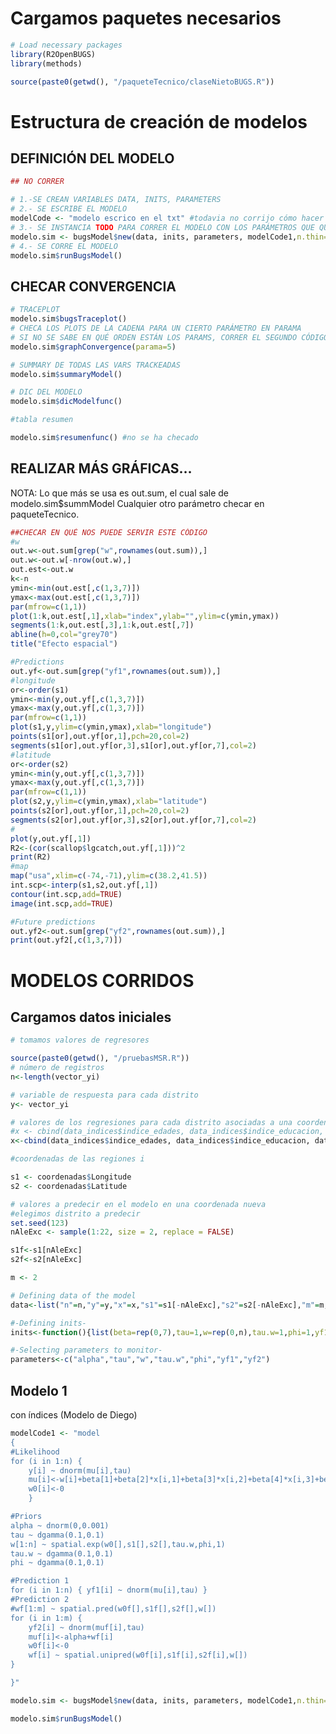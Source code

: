 # Cargamos paquetes necesarios

```r
# Load necessary packages
library(R2OpenBUGS)
library(methods)

source(paste0(getwd(), "/paqueteTecnico/claseNietoBUGS.R"))
```

# Estructura de creación de modelos

## DEFINICIÓN DEL MODELO
```r
## NO CORRER

# 1.-SE CREAN VARIABLES DATA, INITS, PARAMETERS
# 2.- SE ESCRIBE EL MODELO
modelCode <- "modelo escrico en el txt" #todavia no corrijo cómo hacer con el caso normalito
# 3.- SE INSTANCIA TODO PARA CORRER EL MODELO CON LOS PARÁMETROS QUE QUEREMOS EN LA SIMULACIÓN
modelo.sim <- bugsModel$new(data, inits, parameters, modelCode1,n.thin=1, n.iter=10000, n.burnin=1000)
# 4.- SE CORRE EL MODELO
modelo.sim$runBugsModel()
```
## CHECAR CONVERGENCIA
```r
# TRACEPLOT
modelo.sim$bugsTraceplot()
# CHECA LOS PLOTS DE LA CADENA PARA UN CIERTO PARÁMETRO EN PARAMA
# SI NO SE SABE EN QUÉ ORDEN ESTÁN LOS PARAMS, CORRER EL SEGUNDO CÓDIGO
modelo.sim$graphConvergence(parama=5)

# SUMMARY DE TODAS LAS VARS TRACKEADAS
modelo.sim$summaryModel()

# DIC DEL MODELO
modelo.sim$dicModelfunc()

#tabla resumen 

modelo.sim$resumenfunc() #no se ha checado
```

## REALIZAR MÁS GRÁFICAS...
NOTA:
Lo que más se usa es out.sum, el cual sale de modelo.sim$summModel
Cualquier otro parámetro checar en paqueteTecnico.

```r

##CHECAR EN QUÉ NOS PUEDE SERVIR ESTE CÓDIGO
#w
out.w<-out.sum[grep("w",rownames(out.sum)),]
out.w<-out.w[-nrow(out.w),]
out.est<-out.w
k<-n
ymin<-min(out.est[,c(1,3,7)])
ymax<-max(out.est[,c(1,3,7)])
par(mfrow=c(1,1))
plot(1:k,out.est[,1],xlab="index",ylab="",ylim=c(ymin,ymax))
segments(1:k,out.est[,3],1:k,out.est[,7])
abline(h=0,col="grey70")
title("Efecto espacial")

#Predictions
out.yf<-out.sum[grep("yf1",rownames(out.sum)),]
#longitude
or<-order(s1)
ymin<-min(y,out.yf[,c(1,3,7)])
ymax<-max(y,out.yf[,c(1,3,7)])
par(mfrow=c(1,1))
plot(s1,y,ylim=c(ymin,ymax),xlab="longitude")
points(s1[or],out.yf[or,1],pch=20,col=2)
segments(s1[or],out.yf[or,3],s1[or],out.yf[or,7],col=2)
#latitude
or<-order(s2)
ymin<-min(y,out.yf[,c(1,3,7)])
ymax<-max(y,out.yf[,c(1,3,7)])
par(mfrow=c(1,1))
plot(s2,y,ylim=c(ymin,ymax),xlab="latitude")
points(s2[or],out.yf[or,1],pch=20,col=2)
segments(s2[or],out.yf[or,3],s2[or],out.yf[or,7],col=2)
#
plot(y,out.yf[,1])
R2<-(cor(scallop$lgcatch,out.yf[,1]))^2
print(R2)
#map
map("usa",xlim=c(-74,-71),ylim=c(38.2,41.5))
int.scp<-interp(s1,s2,out.yf[,1])
contour(int.scp,add=TRUE)
image(int.scp,add=TRUE)

#Future predictions
out.yf2<-out.sum[grep("yf2",rownames(out.sum)),]
print(out.yf2[,c(1,3,7)])
```

# MODELOS CORRIDOS

## Cargamos datos iniciales
```r
# tomamos valores de regresores
```

```r
source(paste0(getwd(), "/pruebasMSR.R"))
# número de registros 
n<-length(vector_yi) 

# variable de respuesta para cada distrito
y<- vector_yi

# valores de los regresiones para cada distrito asociadas a una coordenada
#x <- cbind(data_indices$indice_edades, data_indices$indice_educacion, data_indices$indice_movilidad, data_indices$indice_raza), FUN=quitarPorcentaje, MARGIN=2))
x<-cbind(data_indices$indice_edades, data_indices$indice_educacion, data_indices$indice_movilidad, data_indices$indice_raza,data_percapita$Per.Capita.Income,quitarPorcentaje(data_pobreza$Poverty.rate))

#coordenadas de las regiones i

s1 <- coordenadas$Longitude
s2 <- coordenadas$Latitude

# valores a predecir en el modelo en una coordenada nueva
#elegimos distrito a predecir
set.seed(123)
nAleExc <- sample(1:22, size = 2, replace = FALSE)

s1f<-s1[nAleExc]
s2f<-s2[nAleExc]

m <- 2

# Defining data of the model
data<-list("n"=n,"y"=y,"x"=x,"s1"=s1[-nAleExc],"s2"=s2[-nAleExc],"m"=m,"s1f"=s1f,"s2f"=s2f)

#-Defining inits-
inits<-function(){list(beta=rep(0,7),tau=1,w=rep(0,n),tau.w=1,phi=1,yf1=rep(0,n),wf=rep(0,m),yf2=rep(0,m))}

#-Selecting parameters to monitor-
parameters<-c("alpha","tau","w","tau.w","phi","yf1","yf2")

```

## Modelo 1

con índices (Modelo de Diego)

```r
modelCode1 <- "model
{
#Likelihood
for (i in 1:n) {
	y[i] ~ dnorm(mu[i],tau)
	mu[i]<-w[i]+beta[1]+beta[2]*x[i,1]+beta[3]*x[i,2]+beta[4]*x[i,3]+beta[5]*x[i,4]+beta[6]*x[i,5]+beta[7]*x[i,6]
	w0[i]<-0
	}

#Priors 
alpha ~ dnorm(0,0.001)
tau ~ dgamma(0.1,0.1)
w[1:n] ~ spatial.exp(w0[],s1[],s2[],tau.w,phi,1)
tau.w ~ dgamma(0.1,0.1)
phi ~ dgamma(0.1,0.1)

#Prediction 1
for (i in 1:n) { yf1[i] ~ dnorm(mu[i],tau) }
#Prediction 2
#wf[1:m] ~ spatial.pred(w0f[],s1f[],s2f[],w[])
for (i in 1:m) { 
	yf2[i] ~ dnorm(muf[i],tau) 
	muf[i]<-alpha+wf[i]
	w0f[i]<-0
	wf[i] ~ spatial.unipred(w0f[i],s1f[i],s2f[i],w[])
}

}" 

modelo.sim <- bugsModel$new(data, inits, parameters, modelCode1,n.thin=5, n.iter=10000, n.burnin=1000)

modelo.sim$runBugsModel()
```

